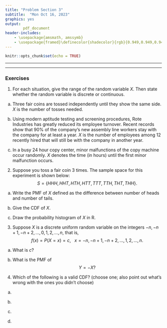 ```yaml
---
title: "Problem Section 3"
subtitle:  "Mon Oct 16, 2023"
graphics: yes
output: 
        pdf_document
header-includes:
    - \usepackage{amsmath, amssymb}
    - \usepackage{framed}\definecolor{shadecolor}{rgb}{0.949,0.949,0.949}
---
```


```r
knitr::opts_chunk$set(echo = TRUE)

```

* * * 
\begin{shaded}

\textbf{Learning Outcomes}

The problems are designed to build conceptual understanding and problem-solving skills. The emphasis is on learning to find, evaluate and build confidence.
The specific tasks include: 

   - Identifying the range of discrete and continuous random variables
   
   - Deriving the PMF and CDF of a discrete random variable
   
   - Recognizing properties of CDFs
   
   - Back up and support work with relevant explanations

\end{shaded}


* * *

### Exercises 


1. For each situation, give the range of the random variable $X$. Then state whether the random variable is discrete or continuous.

a. Three fair coins are tossed independently until they show the same side. $X$ is the number of tosses needed.

b. Using modern aptitude testing and screening procedures, Rote Industries has greatly reduced its employee turnover. Recent records show that 90% of the company’s new assembly line workers stay with the company for at least a year. $X$ is the number of employees among 12 recently hired that will still be with the company in another year.
		
c. In a busy 24 hour copy center, minor malfunctions of the copy machine occur randomly. $X$ denotes the time (in hours) until the first minor malfunction occurs.
	 
2. Suppose you toss a fair coin 3 times. The sample space for this experiment is shown below:
$$S = \{ HHH, HHT, HTH, HTT, TTT,TTH, THT, THH \}.$$

a. Write the PMF of $X$ defined as the difference between number of heads and number of tails.

b. Give the CDF of $X$.

c. Draw the probability histogram of $X$ in R.

3. Suppose $X$ is a discrete uniform random variable on the integers $-n, -n + 1, -n +2, \dots, 0, 1, 2,\dots, n$, that is, 
$$f(x) = P(X = x) = c, \ \ \ x = -n, -n+1, -n+2, \dots, 1,2,\dots,n.$$

a. What is $c$?

b. What is the PMF of  $$Y = -X? $$

	  
4. Which of the following is a valid CDF? (choose one; also point out what's wrong with the ones you didn't choose)

a. 
\begin{align*} 
        F(x) &= \left\{ \begin{array}{cc} 
                 0 & x < 0\\
                 \frac{1}{4} & 0 \leq x \leq 3 \\
                 \frac{3}{4} & 3 <  x < 5 \\
                 1 & 5 \leq x \end{array} \right. \end{align*}

b.
\begin{align*} 
        F(x) &= \left\{ \begin{array}{cc} 
                 0 & x < 0\\
                 \frac{1}{4} & 0 \leq x < 3 \\
                 \frac{3}{4} & 3 \leq x < 5 \\
                 1 & 5 \leq x \end{array} \right. \end{align*}

c. 
\begin{align*} 
      F(x) &= \left\{ \begin{array}{cc} 
                 0 & x < 0\\
                 \frac{3}{4} & 0 \leq x < 3 \\
                 \frac{1}{4} & 3 \leq x < 5 \\
                 1 & 5 \leq x \end{array} \right. \end{align*}
   

d.
\begin{align*} 
       F(x) &= \left\{ \begin{array}{cc} 
                 0 & x < 0\\
                 \frac{1}{4} & 0 \leq x < 3 \\
                 \frac{3}{4} & 3 \leq x < 5 \\
                 \frac{7}{8} & 5 \leq x \end{array}   
                 \right.                      
\end{align*}              
